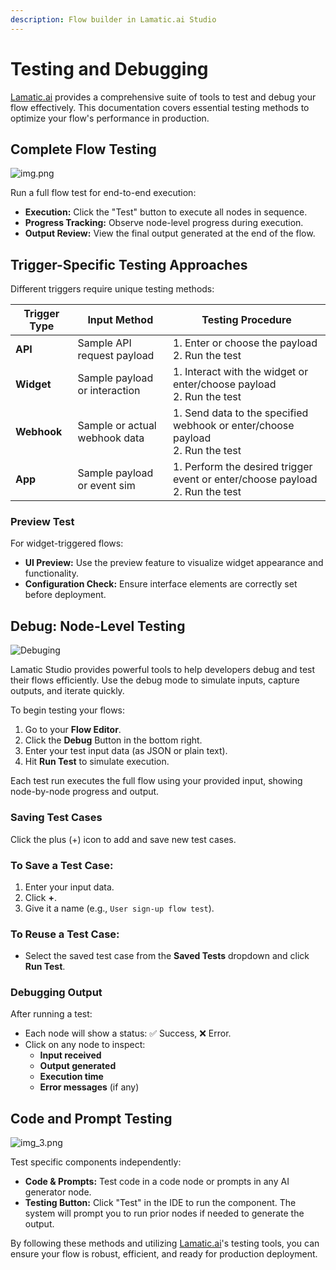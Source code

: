 ```yaml
---
description: Flow builder in Lamatic.ai Studio
---
```


# Testing and Debugging

[Lamatic.ai](http://Lamatic.ai) provides a comprehensive suite of tools to test and debug your flow effectively. This documentation covers essential testing methods to optimize your flow's performance in production.


## Complete Flow Testing
![img.png](./img/testing.png)

Run a full flow test for end-to-end execution:

- **Execution:** Click the "Test" button to execute all nodes in sequence.
- **Progress Tracking:** Observe node-level progress during execution.
- **Output Review:** View the final output generated at the end of the flow.

## Trigger-Specific Testing Approaches

Different triggers require unique testing methods:

| **Trigger Type** | **Input Method**               | **Testing Procedure**                                                               |
|------------------|--------------------------------|-------------------------------------------------------------------------------------|
| **API**          | Sample API request payload     | 1. Enter or choose the payload <br/> 2. Run the test                                |
| **Widget**       | Sample payload or interaction  | 1. Interact with the widget or enter/choose payload <br/> 2. Run the test           |
| **Webhook**      | Sample or actual webhook data  | 1. Send data to the specified webhook or enter/choose payload <br/> 2. Run the test |
| **App**          | Sample payload or event sim    | 1. Perform the desired trigger event or enter/choose payload <br/>  2. Run the test |



### Preview Test
For widget-triggered flows:

- **UI Preview:** Use the preview feature to visualize widget appearance and functionality.
- **Configuration Check:** Ensure interface elements are correctly set before deployment.


## Debug: Node-Level Testing
![Debuging](./img/debug.gif)

Lamatic Studio provides powerful tools to help developers debug and test their flows efficiently. Use the debug mode to simulate inputs, capture outputs, and iterate quickly.

To begin testing your flows:

1. Go to your **Flow Editor**.
2. Click the **Debug** Button in the bottom right.
3. Enter your test input data (as JSON or plain text).
4. Hit **Run Test** to simulate execution.

<Callout emoji="💡">
Each test run executes the full flow using your provided input, showing node-by-node progress and output.
</Callout>

### Saving Test Cases
Click the plus (+) icon to add and save new test cases.

### To Save a Test Case:
1. Enter your input data.
2. Click **+**.
3. Give it a name (e.g., `User sign-up flow test`).

### To Reuse a Test Case:
- Select the saved test case from the **Saved Tests** dropdown and click **Run Test**.

### Debugging Output

After running a test:
- Each node will show a status: ✅ Success, ❌ Error.
- Click on any node to inspect:
  - **Input received**
  - **Output generated**
  - **Execution time**
  - **Error messages** (if any)


## Code and Prompt Testing

![img_3.png](./img_3.png)

Test specific components independently:

- **Code & Prompts:** Test code in a code node or prompts in any AI generator node.
- **Testing Button:** Click "Test" in the IDE to run the component. The system will prompt you to run prior nodes if needed to generate the output.



By following these methods and utilizing [Lamatic.ai](http://Lamatic.ai)'s testing tools, you can ensure your flow is robust, efficient, and ready for production deployment.